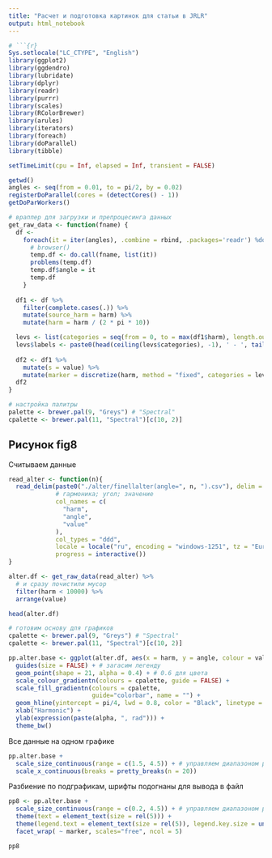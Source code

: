 ```yaml
---
title: "Расчет и подготовка картинок для статьи в JRLR" 
output: html_notebook
---
```


```r
# ```{r}
Sys.setlocale("LC_CTYPE", "English")
library(ggplot2)
library(ggdendro)
library(lubridate)
library(dplyr)
library(readr)
library(purrr)
library(scales)
library(RColorBrewer)
library(arules)
library(iterators)
library(foreach)
library(doParallel)
library(tibble)

setTimeLimit(cpu = Inf, elapsed = Inf, transient = FALSE)

getwd()
angles <- seq(from = 0.01, to = pi/2, by = 0.02)
registerDoParallel(cores = (detectCores() - 1))
getDoParWorkers()

# враппер для загрузки и препроцесинга данных 
get_raw_data <- function(fname) {
  df <- 
    foreach(it = iter(angles), .combine = rbind, .packages='readr') %do% {
      # browser()
      temp.df <- do.call(fname, list(it))
      problems(temp.df)
      temp.df$angle = it
      temp.df
    }
  
  df1 <- df %>% 
    filter(complete.cases(.)) %>%
    mutate(source_harm = harm) %>%
    mutate(harm = harm / (2 * pi * 10))

  levs <- list(categories = seq(from = 0, to = max(df1$harm), length.out = 11))
  levs$labels <- paste0(head(ceiling(levs$categories), -1), ' - ', tail(floor(levs$categories), -1))
    
  df2 <- df1 %>%
    mutate(s = value) %>%
    mutate(marker = discretize(harm, method = "fixed", categories = levs$categories, labels = levs$labels)) 
  df2
}

# настройка палитры
palette <- brewer.pal(9, "Greys") # "Spectral"
cpalette <- brewer.pal(11, "Spectral")[c(10, 2)]

```

## Рисунок fig8
Считываем данные 
```r

read_alter <- function(n){
  read_delim(paste0("./alter/finellalter(angle=", n, ").csv"), delim = ";", quote = "\"",
             # гармоника; угол; значение
             col_names = c(
               "harm",
               "angle",
               "value"
             ),
             col_types = "ddd",
             locale = locale("ru", encoding = "windows-1251", tz = "Europe/Moscow"),
             progress = interactive())
}

alter.df <- get_raw_data(read_alter) %>%
  # и сразу почистили мусор
  filter(harm < 10000) %>%
  arrange(value)

head(alter.df)
```

```r
# готовим основу для графиков
cpalette <- brewer.pal(9, "Greys") # "Spectral"
cpalette <- brewer.pal(11, "Spectral")[c(10, 2)]

pp.alter.base <- ggplot(alter.df, aes(x = harm, y = angle, colour = value, fill = value, size = value)) +
  guides(size = FALSE) + # загасим легенду
  geom_point(shape = 21, alpha = 0.4) + # 0.6 для цвета
  scale_colour_gradientn(colours = cpalette, guide = FALSE) +
  scale_fill_gradientn(colours = cpalette,  
                       guide="colorbar", name = "") +
  geom_hline(yintercept = pi/4, lwd = 0.8, color = "Black", linetype = 'dashed') +
  xlab("Harmonic") +
  ylab(expression(paste(alpha, ", rad"))) +
  theme_bw()
```

Все данные на одном графике

```r
pp.alter.base + 
  scale_size_continuous(range = c(1.5, 4.5)) + # управляем диапазоном размера точек
  scale_x_continuous(breaks = pretty_breaks(n = 20))
```

Разбиение по подграфикам, шрифты подогнаны для вывода в файл

```r

pp8 <- pp.alter.base +
  scale_size_continuous(range = c(0.2, 4.5)) + # управляем диапазоном размера точек
  theme(text = element_text(size = rel(5))) +
  theme(legend.text = element_text(size = rel(5)), legend.key.size = unit(2, "cm")) +
  facet_wrap( ~ marker, scales="free", ncol = 5)

pp8
```